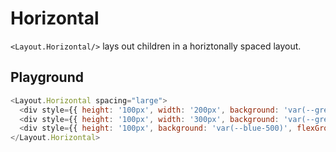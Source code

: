 # Horizontal

`<Layout.Horizontal/>` lays out children in a horiztonally spaced layout.

## Playground

```js live=true
<Layout.Horizontal spacing="large">
  <div style={{ height: '100px', width: '200px', background: 'var(--grey-500)' }}></div>
  <div style={{ height: '100px', width: '300px', background: 'var(--green-500)' }}></div>
  <div style={{ height: '100px', background: 'var(--blue-500)', flexGrow: 1 }}></div>
</Layout.Horizontal>
```
